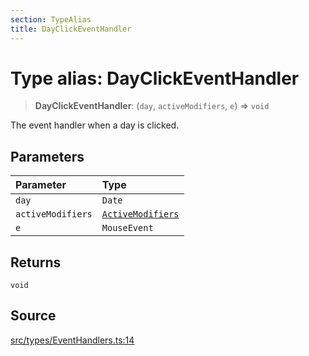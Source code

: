 ```yaml
---
section: TypeAlias
title: DayClickEventHandler
---
```


# Type alias: DayClickEventHandler

> **DayClickEventHandler**: (`day`, `activeModifiers`, `e`) => `void`

The event handler when a day is clicked.

## Parameters

| Parameter | Type |
| :------ | :------ |
| `day` | `Date` |
| `activeModifiers` | [`ActiveModifiers`](/api/latest/type-aliases/ActiveModifiers.mdx) |
| `e` | `MouseEvent` |

## Returns

`void`

## Source

[src/types/EventHandlers.ts:14](https://github.com/gpbl/react-day-picker/blob/a8bfa5451/src/types/EventHandlers.ts#L14)
